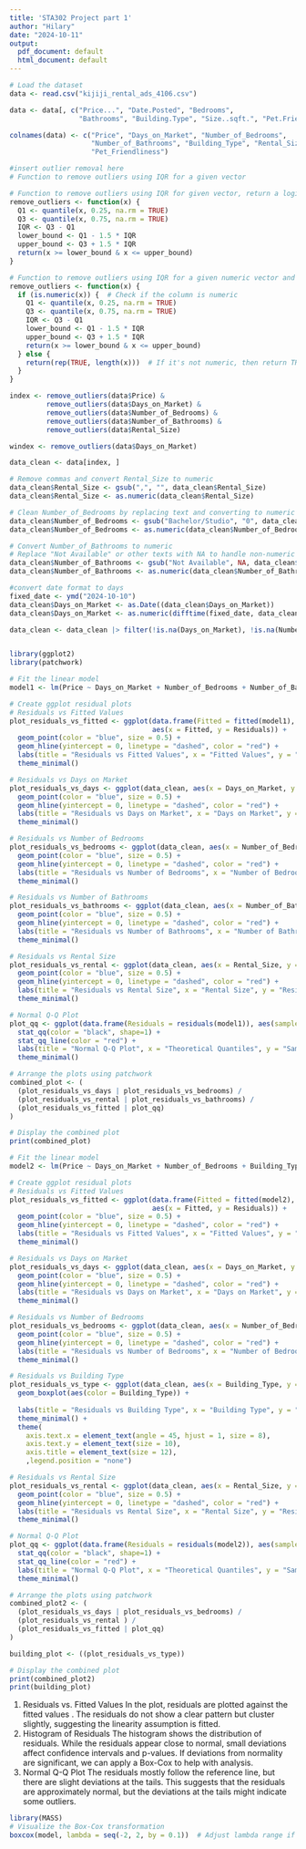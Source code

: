 ---
title: 'STA302 Project part 1'
author: "Hilary"
date: "2024-10-11"
output:
  pdf_document: default
  html_document: default
---

```{r warning=FALSE, echo=FALSE, message=FALSE}
# Load the dataset
data <- read.csv("kijiji_rental_ads_4106.csv")

data <- data[, c("Price...", "Date.Posted", "Bedrooms", 
                 "Bathrooms", "Building.Type", "Size..sqft.", "Pet.Friendly")]

colnames(data) <- c("Price", "Days_on_Market", "Number_of_Bedrooms", 
                    "Number_of_Bathrooms", "Building_Type", "Rental_Size", 
                    "Pet_Friendliness")

#insert outlier removal here
# Function to remove outliers using IQR for a given vector

# Function to remove outliers using IQR for given vector, return a logical index
remove_outliers <- function(x) {
  Q1 <- quantile(x, 0.25, na.rm = TRUE)
  Q3 <- quantile(x, 0.75, na.rm = TRUE)
  IQR <- Q3 - Q1
  lower_bound <- Q1 - 1.5 * IQR
  upper_bound <- Q3 + 1.5 * IQR
  return(x >= lower_bound & x <= upper_bound)
}

# Function to remove outliers using IQR for a given numeric vector and return a logical index
remove_outliers <- function(x) {
  if (is.numeric(x)) {  # Check if the column is numeric
    Q1 <- quantile(x, 0.25, na.rm = TRUE)
    Q3 <- quantile(x, 0.75, na.rm = TRUE)
    IQR <- Q3 - Q1
    lower_bound <- Q1 - 1.5 * IQR
    upper_bound <- Q3 + 1.5 * IQR
    return(x >= lower_bound & x <= upper_bound)
  } else {
    return(rep(TRUE, length(x)))  # If it's not numeric, then return TRUE for all entries
  }
}

index <- remove_outliers(data$Price) &
         remove_outliers(data$Days_on_Market) &
         remove_outliers(data$Number_of_Bedrooms) &
         remove_outliers(data$Number_of_Bathrooms) &
         remove_outliers(data$Rental_Size)

windex <- remove_outliers(data$Days_on_Market)

data_clean <- data[index, ]

# Remove commas and convert Rental_Size to numeric
data_clean$Rental_Size <- gsub(",", "", data_clean$Rental_Size) 
data_clean$Rental_Size <- as.numeric(data_clean$Rental_Size)    

# Clean Number_of_Bedrooms by replacing text and converting to numeric
data_clean$Number_of_Bedrooms <- gsub("Bachelor/Studio", "0", data_clean$Number_of_Bedrooms)  
data_clean$Number_of_Bedrooms <- as.numeric(data_clean$Number_of_Bedrooms)  

# Convert Number_of_Bathrooms to numeric
# Replace "Not Available" or other texts with NA to handle non-numeric entries
data_clean$Number_of_Bathrooms <- gsub("Not Available", NA, data_clean$Number_of_Bathrooms)  
data_clean$Number_of_Bathrooms <- as.numeric(data_clean$Number_of_Bathrooms) 

#convert date format to days
fixed_date <- ymd("2024-10-10")
data_clean$Days_on_Market <- as.Date((data_clean$Days_on_Market))
data_clean$Days_on_Market <- as.numeric(difftime(fixed_date, data_clean$Days_on_Market, units = "days"))

data_clean <- data_clean |> filter(!is.na(Days_on_Market), !is.na(Number_of_Bedrooms), !is.na(Number_of_Bathrooms), !is.na(Rental_Size))
```


```{r}

```



```{r warning=FALSE, echo=FALSE, message=FALSE}

library(ggplot2)
library(patchwork)

# Fit the linear model
model1 <- lm(Price ~ Days_on_Market + Number_of_Bedrooms + Number_of_Bathrooms + Rental_Size, data = data_clean)

# Create ggplot residual plots
# Residuals vs Fitted Values
plot_residuals_vs_fitted <- ggplot(data.frame(Fitted = fitted(model1), Residuals = residuals(model1)), 
                                   aes(x = Fitted, y = Residuals)) +
  geom_point(color = "blue", size = 0.5) +
  geom_hline(yintercept = 0, linetype = "dashed", color = "red") +
  labs(title = "Residuals vs Fitted Values", x = "Fitted Values", y = "Residuals") +
  theme_minimal()

# Residuals vs Days on Market
plot_residuals_vs_days <- ggplot(data_clean, aes(x = Days_on_Market, y = residuals(model1))) +
  geom_point(color = "blue", size = 0.5) +
  geom_hline(yintercept = 0, linetype = "dashed", color = "red") +
  labs(title = "Residuals vs Days on Market", x = "Days on Market", y = "Residuals") +
  theme_minimal()

# Residuals vs Number of Bedrooms
plot_residuals_vs_bedrooms <- ggplot(data_clean, aes(x = Number_of_Bedrooms, y = residuals(model1))) +
  geom_point(color = "blue", size = 0.5) +
  geom_hline(yintercept = 0, linetype = "dashed", color = "red") +
  labs(title = "Residuals vs Number of Bedrooms", x = "Number of Bedrooms", y = "Residuals") +
  theme_minimal()

# Residuals vs Number of Bathrooms
plot_residuals_vs_bathrooms <- ggplot(data_clean, aes(x = Number_of_Bathrooms, y = residuals(model1))) +
  geom_point(color = "blue", size = 0.5) +
  geom_hline(yintercept = 0, linetype = "dashed", color = "red") +
  labs(title = "Residuals vs Number of Bathrooms", x = "Number of Bathrooms", y = "Residuals") +
  theme_minimal()

# Residuals vs Rental Size
plot_residuals_vs_rental <- ggplot(data_clean, aes(x = Rental_Size, y = residuals(model1))) +
  geom_point(color = "blue", size = 0.5) +
  geom_hline(yintercept = 0, linetype = "dashed", color = "red") +
  labs(title = "Residuals vs Rental Size", x = "Rental Size", y = "Residuals") +
  theme_minimal()

# Normal Q-Q Plot
plot_qq <- ggplot(data.frame(Residuals = residuals(model1)), aes(sample = Residuals)) +
  stat_qq(color = "black", shape=1) +
  stat_qq_line(color = "red") +
  labs(title = "Normal Q-Q Plot", x = "Theoretical Quantiles", y = "Sample Quantiles") +
  theme_minimal()

# Arrange the plots using patchwork
combined_plot <- (
  (plot_residuals_vs_days | plot_residuals_vs_bedrooms) /
  (plot_residuals_vs_rental | plot_residuals_vs_bathrooms) /
  (plot_residuals_vs_fitted | plot_qq) 
)

# Display the combined plot
print(combined_plot)

```

```{r warning=FALSE, echo=FALSE, message=FALSE}
# Fit the linear model
model2 <- lm(Price ~ Days_on_Market + Number_of_Bedrooms + Building_Type + Rental_Size, data = data_clean)

# Create ggplot residual plots
# Residuals vs Fitted Values
plot_residuals_vs_fitted <- ggplot(data.frame(Fitted = fitted(model2), Residuals = residuals(model2)), 
                                   aes(x = Fitted, y = Residuals)) +
  geom_point(color = "blue", size = 0.5) +
  geom_hline(yintercept = 0, linetype = "dashed", color = "red") +
  labs(title = "Residuals vs Fitted Values", x = "Fitted Values", y = "Residuals") +
  theme_minimal()

# Residuals vs Days on Market
plot_residuals_vs_days <- ggplot(data_clean, aes(x = Days_on_Market, y = residuals(model1))) +
  geom_point(color = "blue", size = 0.5) +
  geom_hline(yintercept = 0, linetype = "dashed", color = "red") +
  labs(title = "Residuals vs Days on Market", x = "Days on Market", y = "Residuals") +
  theme_minimal()

# Residuals vs Number of Bedrooms
plot_residuals_vs_bedrooms <- ggplot(data_clean, aes(x = Number_of_Bedrooms, y = residuals(model1))) +
  geom_point(color = "blue", size = 0.5) +
  geom_hline(yintercept = 0, linetype = "dashed", color = "red") +
  labs(title = "Residuals vs Number of Bedrooms", x = "Number of Bedrooms", y = "Residuals") +
  theme_minimal()

# Residuals vs Building Type
plot_residuals_vs_type <- ggplot(data_clean, aes(x = Building_Type, y = residuals(model2))) +
  geom_boxplot(aes(color = Building_Type)) + 
   
  labs(title = "Residuals vs Building Type", x = "Building Type", y = "Residuals") +
  theme_minimal() +
  theme(
    axis.text.x = element_text(angle = 45, hjust = 1, size = 8),
    axis.text.y = element_text(size = 10),
    axis.title = element_text(size = 12),
    ,legend.position = "none")

# Residuals vs Rental Size
plot_residuals_vs_rental <- ggplot(data_clean, aes(x = Rental_Size, y = residuals(model2))) +
  geom_point(color = "blue", size = 0.5) +
  geom_hline(yintercept = 0, linetype = "dashed", color = "red") +
  labs(title = "Residuals vs Rental Size", x = "Rental Size", y = "Residuals") +
  theme_minimal()

# Normal Q-Q Plot
plot_qq <- ggplot(data.frame(Residuals = residuals(model2)), aes(sample = Residuals)) +
  stat_qq(color = "black", shape=1) +
  stat_qq_line(color = "red") +
  labs(title = "Normal Q-Q Plot", x = "Theoretical Quantiles", y = "Sample Quantiles") +
  theme_minimal()

# Arrange the plots using patchwork
combined_plot2 <- (
  (plot_residuals_vs_days | plot_residuals_vs_bedrooms) /
  (plot_residuals_vs_rental ) /
  (plot_residuals_vs_fitted | plot_qq)
)

building_plot <- ((plot_residuals_vs_type))

# Display the combined plot
print(combined_plot2)
print(building_plot)
```

1. Residuals vs. Fitted Values
In the plot, residuals  are plotted against the fitted values . The residuals do not show a clear pattern but cluster slightly, suggesting the linearity assumption is fitted. 
2. Histogram of Residuals
The histogram shows the distribution of residuals. While the residuals appear close to normal, small deviations affect confidence intervals and p-values. If deviations from normality are significant, we can apply a Box-Cox to help with analysis.
3. Normal Q-Q Plot
The residuals mostly follow the reference line, but there are slight deviations at the tails. This suggests that the residuals are approximately normal, but the deviations at the tails might indicate some outliers.

```{r warning=FALSE, echo=FALSE, message=FALSE}
library(MASS)
# Visualize the Box-Cox transformation
boxcox(model, lambda = seq(-2, 2, by = 0.1))  # Adjust lambda range if needed
```
